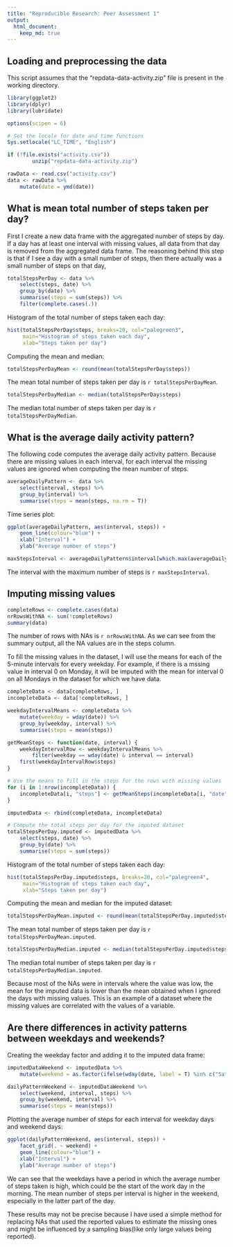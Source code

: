 ```yaml
---
title: "Reproducible Research: Peer Assessment 1"
output: 
  html_document:
    keep_md: true
---
```


## Loading and preprocessing the data

This script assumes that the "repdata-data-activity.zip" file is present in the working directory.

```r
library(ggplot2)
library(dplyr)
library(lubridate)

options(scipen = 6)

# Set the locale for date and time functions
Sys.setlocale("LC_TIME", "English")

if (!file.exists("activity.csv"))
        unzip("repdata-data-activity.zip")

rawData <- read.csv("activity.csv")
data <- rawData %>%
    mutate(date = ymd(date))
```

## What is mean total number of steps taken per day?

First I create a new data frame with the aggregated number of steps by day. If a day has at least one interval with missing values, all data from that day is removed from the aggregated data frame. The reasoning behind this step is that if I see a day with a small number of steps, then there actually was a small number of steps on that day, 

```r
totalStepsPerDay <- data %>%
    select(steps, date) %>%
    group_by(date) %>%
    summarise(steps = sum(steps)) %>%
    filter(complete.cases(.))
```

Histogram of the total number of steps taken each day:

```r
hist(totalStepsPerDay$steps, breaks=20, col="palegreen3",
     main="Histogram of steps taken each day", 
     xlab="Steps taken per day")
```

Computing the mean and median:

```r
totalStepsPerDayMean <- round(mean(totalStepsPerDay$steps))
```

The mean total number of steps taken per day is `r totalStepsPerDayMean`.

```r
totalStepsPerDayMedian <- median(totalStepsPerDay$steps)
```

The median total number of steps taken per day is `r totalStepsPerDayMedian`.


## What is the average daily activity pattern?

The following code computes the average daily activity pattern. Because there are missing values in each interval, for each interval the missing values are ignored when computing the mean number of steps.

```r
averageDailyPattern <- data %>%
    select(interval, steps) %>%
    group_by(interval) %>%
    summarise(steps = mean(steps, na.rm = T))
```

Time series plot:

```r
ggplot(averageDailyPattern, aes(interval, steps)) + 
    geom_line(colour="blue") +
    xlab("Interval") + 
    ylab("Average number of steps")
```


```r
maxStepsInterval <- averageDailyPattern$interval[which.max(averageDailyPattern$steps)]
```

The interval with the maximum number of steps is `r maxStepsInterval`.

## Imputing missing values

```r
completeRows <- complete.cases(data)
nrRowsWithNA <- sum(!completeRows)
summary(data)
```

The number of rows with NAs is `r nrRowsWithNA`. As we can see from the summary output, all the NA values are in the steps column.

To fill the missing values in the dataset, I will use the means for each of the 5-minute intervals for every weekday. For example, if there is a mssing value in interval 0 on Monday, it will be imputed with the mean for interval 0 on all Mondays in the dataset for which we have data.

```r
completeData <- data[completeRows, ]
incompleteData <- data[!completeRows, ]

weekdayIntervalMeans <- completeData %>%
    mutate(weekday = wday(date)) %>%
    group_by(weekday, interval) %>%
    summarise(steps = mean(steps))

getMeanSteps <- function(date, interval) {
    weekdayIntervalRow <- weekdayIntervalMeans %>% 
        filter(weekday == wday(date) & interval == interval)
    first(weekdayIntervalRow$steps)
}

# Use the means to fill in the steps for the rows with missing values
for (i in 1:nrow(incompleteData)) {
    incompleteData[i, "steps"] <- getMeanSteps(incompleteData[i, "date"], incompleteData[i, "interval"])
}

imputedData <- rbind(completeData, incompleteData)

# Compute the total steps per day for the imputed dataset
totalStepsPerDay.imputed <- imputedData %>%
    select(steps, date) %>%
    group_by(date) %>%
    summarise(steps = sum(steps))
```

Histogram of the total number of steps taken each day:

```r
hist(totalStepsPerDay.imputed$steps, breaks=20, col="palegreen4",
     main="Histogram of steps taken each day", 
     xlab="Steps taken per day")
```

Computing the mean and median for the imputed dataset:

```r
totalStepsPerDayMean.imputed <- round(mean(totalStepsPerDay.imputed$steps))
```

The mean total number of steps taken per day is `r totalStepsPerDayMean.imputed`.

```r
totalStepsPerDayMedian.imputed <- median(totalStepsPerDay.imputed$steps)
```

The median total number of steps taken per day is `r totalStepsPerDayMedian.imputed`.

Because most of the NAs were in intervals where the value was low, the mean for the imputed data is lower than the mean obtained when I ignored the days with missing values. This is an example of a dataset where the missing values are correlated with the values of a variable.

## Are there differences in activity patterns between weekdays and weekends?

Creating the weekday factor and adding it to the imputed data frame:

```r
imputedDataWeekend <- imputedData %>%
    mutate(weekend = as.factor(ifelse(wday(date, label = T) %in% c("Sat", "Sun"), "weekend", "weekday")))

dailyPatternWeekend <- imputedDataWeekend %>%
    select(weekend, interval, steps) %>%
    group_by(weekend, interval) %>%
    summarise(steps = mean(steps))
```

Plotting the average number of steps for each interval for weekday days and
weekend days:

```r

ggplot(dailyPatternWeekend, aes(interval, steps)) + 
    facet_grid(. ~ weekend) +
    geom_line(colour="blue") +
    xlab("Interval") + 
    ylab("Average number of steps")
```

We can see that the weekdays have a period in which the average number of steps taken is high, which could be the start of the work day in the morning. The mean number of steps per interval is higher in the weekend, especially in the latter part of the day.

These results may not be precise because I have used a simple method for replacing NAs that used the reported values to estimate the missing ones and might be influenced by a sampling bias(like only large values being reported).
